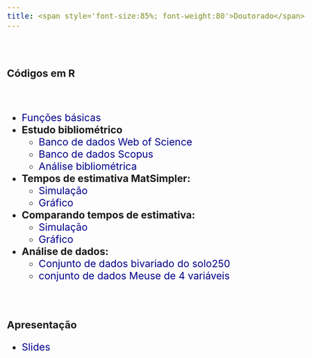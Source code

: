 ```yaml
---
title: <span style='font-size:85%; font-weight:80'>Doutorado</span>
---
```


<br>

### Códigos em R

<br>

   - [Funções básicas](figs/funcoes1.txt){target="_blank"}
   - **Estudo bibliométrico**
     - [Banco de dados Web of Science](figs/web_data.bib){target="_blank"}
     - [Banco de dados Scopus](figs/scopus_data.bib){target="_blank"}
     - [Análise bibliométrica](figs/bibiometric_analysis.txt){target="_blank"}
   - **Tempos de estimativa MatSimpler:**
     - [Simulação](figs/MatSimpler_estimation_times_simulation.txt){target="_blank"}
     - [Gráfico](figs/MatSimpler_estimation_times_plot.txt){target="_blank"}
   - **Comparando tempos de estimativa:**
     - [Simulação](figs/Comparing_estimation_times_simulation.txt){target="_blank"}
     - [Gráfico](figs/Comparing_estimation_times_plot.txt){target="_blank"}
   - **Análise de dados:**
     - [Conjunto de dados bivariado do solo250](figs/soil250_estimation.txt){target="_blank"}
     - [conjunto de dados Meuse de 4 variáveis](figs/meuse_estimation.txt){target="_blank"}

<br>

### Apresentação

   - [Slides](figs/presentation_tese_2022.pdf){target="_blank"}
   
   
<style>
    body {
      font-size: 20px; /* Tamanho padrão para todo o corpo do documento */
    }
    p {
      font-size: 23px; /* Tamanho para parágrafos */
    }
    li {
      font-size: 23px; /* Tamanho para tópicos */
    }
     a:link {
        color: #00008B; /* Define a cor do link */
        text-decoration: none;
    }
    a:visited {
        color: #191970; /* Define a cor do link */
        text-decoration: none;
    }
    a:hover {
        color: 	#4682B4; /* Define a cor do link ao passar o mouse */
        text-decoration: none;
    }
    a:active {
        color: #8B008B; /* Define a cor do link ao ser clicado */
        text-decoration: none;
    }
</style>